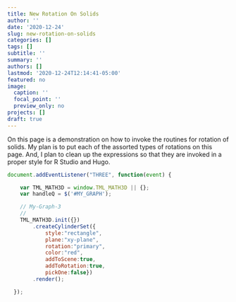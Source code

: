 ```yaml
---
title: New Rotation On Solids
author: ''
date: '2020-12-24'
slug: new-rotation-on-solids
categories: []
tags: []
subtitle: ''
summary: ''
authors: []
lastmod: '2020-12-24T12:14:41-05:00'
featured: no
image:
  caption: ''
  focal_point: ''
  preview_only: no
projects: []
draft: true
---
```


On this page is a demonstration on how to invoke the routines for rotation of solids. My plan is to put each of the assorted types of rotations on this page. And, I plan to clean up the expressions so that they are invoked in a proper style for R Studio and Hugo.

<div id='ctns-3d-graph'></div>
<div id='MY_GRAPH'></div>
<div id='WebGL-output-X'></div>
<div id='Stats-output-X'></div>

```js
document.addEventListener("THREE", function(event) {

    var TML_MATH3D = window.TML_MATH3D || {};
    var handleQ = $('#MY_GRAPH');

    // My-Graph-3
    //
    TML_MATH3D.init({})
        .createCylinderSet({
            style:"rectangle",
            plane:"xy-plane",
            rotation:"primary",
            color:"red",
            addToScene:true,
            addToRotation:true,
            pickOne:false})
        .render();

  });
```
